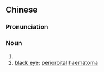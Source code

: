 ==Chinese==
{{zh-forms|type=12}}

===Pronunciation===
{{zh-pron
|m=hēiyǎnquān,er=y
|c=hak1 ngaan5 hyun1
|cat=n
}}

===Noun===
{{zh-noun}}

# {{zh-alt-name|眼袋|[[bag]] under the [[eye]]}}
# [[black eye]]; [[periorbital]] [[haematoma]]